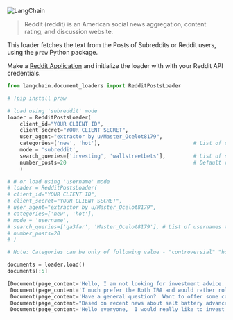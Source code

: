 

<Head>
  <script>
    {
      `(function() {
         var _hmt = _hmt || [];
(function() {
  var hm = document.createElement("script");
  hm.src = "https://hm.baidu.com/hm.js?e60fb290e204e04c5cb6f79b0ac1e697";
  var s = document.getElementsByTagName("script")[0]; 
  s.parentNode.insertBefore(hm, s);
})();
       })();`
    }
  </script>
</Head>

![LangChain](https://pica.zhimg.com/50/v2-56e8bbb52aa271012541c1fe1ceb11a2_r.gif)





> 
> Reddit (reddit) is an American social news aggregation, content rating, and discussion website.
> 
> 
> 

This loader fetches the text from the Posts of Subreddits or Reddit users, using the `praw` Python package.

Make a [Reddit Application](https://www.reddit.com/prefs/apps/) and initialize the loader with with your Reddit API credentials.

```python
from langchain.document_loaders import RedditPostsLoader

```

```python
# !pip install praw

```

```python
# load using 'subreddit' mode
loader = RedditPostsLoader(
    client_id="YOUR CLIENT ID",
    client_secret="YOUR CLIENT SECRET",
    user_agent="extractor by u/Master_Ocelot8179",
    categories=['new', 'hot'],                              # List of categories to load posts from
    mode = 'subreddit',
    search_queries=['investing', 'wallstreetbets'],         # List of subreddits to load posts from
    number_posts=20                                         # Default value is 10
    )

# # or load using 'username' mode
# loader = RedditPostsLoader(
# client_id="YOUR CLIENT ID",
# client_secret="YOUR CLIENT SECRET",
# user_agent="extractor by u/Master_Ocelot8179",
# categories=['new', 'hot'], 
# mode = 'username',
# search_queries=['ga3far', 'Master_Ocelot8179'], # List of usernames to load posts from
# number_posts=20
# )

# Note: Categories can be only of following value - "controversial" "hot" "new" "rising" "top"

```

```python
documents = loader.load()
documents[:5]

```

```python
[Document(page_content='Hello, I am not looking for investment advice. I will apply my own due diligence. However, I am interested if anyone knows as a UK resident how fees and exchange rate differences would impact performance?  I am planning to create a pie of index funds (perhaps UK, US, europe) or find a fund with a good track record of long term growth at low rates.   Does anyone have any ideas?', metadata={'post_subreddit': 'r/investing', 'post_category': 'new', 'post_title': 'Long term retirement funds fees/exchange rate query', 'post_score': 1, 'post_id': '130pa6m', 'post_url': 'https://www.reddit.com/r/investing/comments/130pa6m/long_term_retirement_funds_feesexchange_rate_query/', 'post_author': Redditor(name='Badmanshiz')}),
 Document(page_content='I much prefer the Roth IRA and would rather rollover my 401k to that every year instead of keeping it in the limited 401k options. But if I rollover, will I be able to continue contributing to my 401k? Or will that close my account? I realize that there are tax implications of doing this but I still think it is the better option.', metadata={'post_subreddit': 'r/investing', 'post_category': 'new', 'post_title': 'Is it possible to rollover my 401k every year?', 'post_score': 3, 'post_id': '130ja0h', 'post_url': 'https://www.reddit.com/r/investing/comments/130ja0h/is_it_possible_to_rollover_my_401k_every_year/', 'post_author': Redditor(name='AnCap_Catholic')}),
 Document(page_content='Have a general question?  Want to offer some commentary on markets?  Maybe you would just like to throw out a neat fact that doesn\'t warrant a self post?  Feel free to post here!   If your question is "I have $10,000, what do I do?" or other "advice for my personal situation" questions, you should include relevant information, such as the following:  * How old are you? What country do you live in?  \n* Are you employed/making income? How much?  \n* What are your objectives with this money? (Buy a house? Retirement savings?)  \n* What is your time horizon? Do you need this money next month? Next 20yrs?  \n* What is your risk tolerance? (Do you mind risking it at blackjack or do you need to know its 100% safe?)  \n* What are you current holdings? (Do you already have exposure to specific funds and sectors? Any other assets?)  \n* Any big debts (include interest rate) or expenses?  \n* And any other relevant financial information will be useful to give you a proper answer.    Please consider consulting our FAQ first - https://www.reddit.com/r/investing/wiki/faq\nAnd our [side bar](https://www.reddit.com/r/investing/about/sidebar) also has useful resources.    If you are new to investing - please refer to Wiki - [Getting Started](https://www.reddit.com/r/investing/wiki/index/gettingstarted/)  The reading list in the wiki has a list of books ranging from light reading to advanced topics depending on your knowledge level. Link here - [Reading List](https://www.reddit.com/r/investing/wiki/readinglist)  Check the resources in the sidebar.  Be aware that these answers are just opinions of Redditors and should be used as a starting point for your research. You should strongly consider seeing a registered investment adviser if you need professional support before making any financial decisions!', metadata={'post_subreddit': 'r/investing', 'post_category': 'new', 'post_title': 'Daily General Discussion and Advice Thread - April 27, 2023', 'post_score': 5, 'post_id': '130eszz', 'post_url': 'https://www.reddit.com/r/investing/comments/130eszz/daily_general_discussion_and_advice_thread_april/', 'post_author': Redditor(name='AutoModerator')}),
 Document(page_content="Based on recent news about salt battery advancements and the overall issues of lithium, I was wondering what would be feasible ways to invest into non-lithium based battery technologies? CATL is of course a choice, but the selection of brokers I currently have in my disposal don't provide HK stocks at all.", metadata={'post_subreddit': 'r/investing', 'post_category': 'new', 'post_title': 'Investing in non-lithium battery technologies?', 'post_score': 2, 'post_id': '130d6qp', 'post_url': 'https://www.reddit.com/r/investing/comments/130d6qp/investing_in_nonlithium_battery_technologies/', 'post_author': Redditor(name='-manabreak')}),
 Document(page_content='Hello everyone,  I would really like to invest in an ETF that follows spy or another big index, as I think this form of investment suits me best.   The problem is, that I live in Denmark where ETFs and funds are taxed annually on unrealised gains at quite a steep rate. This means that an ETF growing say 10% per year will only grow about 6%, which really ruins the long term effects of compounding interest.  However stocks are only taxed on realised gains which is why they look more interesting to hold long term.  I do not like the lack of diversification this brings, as I am looking to spend tonnes of time picking the right long term stocks.  It would be ideal to find a few stocks that over the long term somewhat follows the indexes. Does anyone have suggestions?  I have looked at Nasdaq Inc. which quite closely follows Nasdaq 100.   I really appreciate any help.', metadata={'post_subreddit': 'r/investing', 'post_category': 'new', 'post_title': 'Stocks that track an index', 'post_score': 7, 'post_id': '130auvj', 'post_url': 'https://www.reddit.com/r/investing/comments/130auvj/stocks_that_track_an_index/', 'post_author': Redditor(name='LeAlbertP')})]

```

